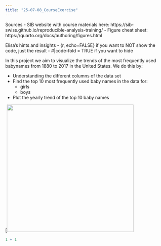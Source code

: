 ```yaml
---
title: "25-07-08_CourseExercise"
---
```

Sources 
- SIB website with course materials here: https://sib-swiss.github.io/reproducible-analysis-training/
- Figure cheat sheet: https://quarto.org/docs/authoring/figures.html

Elisa's hints and insights
- {r, echo=FALSE} if you want to NOT show the code, just the result
- #|code-fold = TRUE if you want to hide 


In this project we aim to visualize the trends of the most frequently used babynames from 1880 to 2017 in the United States. We do this by:

-   Understanding the different columns of the data set
-   Find the top 10 most frequently used baby names in the data for:
    -   girls
    -   boys
-   Plot the yearly trend of the top 10 baby names


[![](https://www.flickr.com/photos/76616082@N04/14877777836){fig-align="right" width=400}
```r
1 + 1
```
